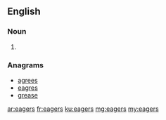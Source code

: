 ==English==

===Noun===
{{head|en|plural}}

# {{plural of|eager|lang=en}}

===Anagrams===
* [[agrees#English|agrees]]
* [[eagres#English|eagres]]
* [[grease#English|grease]]

[[ar:eagers]]
[[fr:eagers]]
[[ku:eagers]]
[[mg:eagers]]
[[my:eagers]]